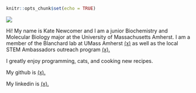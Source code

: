 

```r
knitr::opts_chunk$set(echo = TRUE)
```
![](https://media-exp1.licdn.com/dms/image/C4E03AQG4-lPflc39Lg/profile-displayphoto-shrink_400_400/0?e=1604534400&v=beta&t=asaw8DLpfL1cplNNPiCsBlO-PizIEzNQCAz_bwQ1Gx4)

Hi! My name is Kate Newcomer and I am a junior Biochemistry and Molecular Biology major at the University of Massachusetts Amherst. I am a member of the Blanchard lab at UMass Amherst [(x)](https://www.bio.umass.edu/biology/blanchard/) as well as the local STEM Ambassadors outreach program [(x).](https://www.stemapumass.org/)

I greatly enjoy programming, cats, and cooking new recipes.

My github is [(x).](https://github.com/k8newcomer/)

My linkedin is [(x).](https://www.linkedin.com/in/kate-newcomer-5574b57b/)